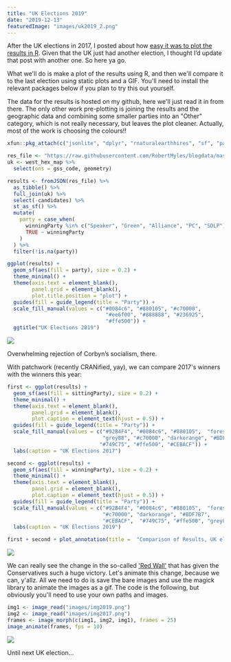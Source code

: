 ```yaml
---
title: "UK Elections 2019"
date: "2019-12-13"
featuredImage: "images/uk2019_2.png"
---
```


After the UK elections in 2017, I posted about how [easy it was to plot
the results in
R](https://www.robertmylesmcdonnell.com/content/posts/uk-elections-2017/).
Given that the UK just had another election, I thought I’d update that
post with another one. So here ya go.

What we'll do is make a plot of the results using R, and then we'll compare it to the last election using static plots and a GIF. You'll need to install the relevant packages below if you plan to try this out yourself.

The data for the results is hosted on my github, here we'll just read it in from there. The only other work pre-plotting is joining the results and the geographic data and combining some smaller parties into an "Other" category, which is not really necessary, but leaves the plot cleaner. Actually, most of the work is choosing the colours!!

```r
xfun::pkg_attach(c("jsonlite", "dplyr", "rnaturalearthhires", "sf", "parlitools", "ggplot2", "patchwork", "magick"))

res_file <- "https://raw.githubusercontent.com/RobertMyles/blogdata/master/results.json"
uk <- west_hex_map %>%
  select(ons = gss_code, geometry)

results <- fromJSON(res_file) %>%
  as_tibble() %>%
  full_join(uk) %>%
  select(-candidates) %>%
  st_as_sf() %>%
  mutate(
    party = case_when(
      winningParty %in% c("Speaker", "Green", "Alliance", "PC", "SDLP") ~ "Other",
      TRUE ~ winningParty
    )
  ) %>%
  filter(!is.na(party))

ggplot(results) +
  geom_sf(aes(fill = party), size = 0.2) +
  theme_minimal() +
  theme(axis.text = element_blank(),
        panel.grid = element_blank(),
        plot.title.position = "plot") +
  guides(fill = guide_legend(title = "Party")) +
  scale_fill_manual(values = c("#0084c6", "#880105", "#c70000",
                                "#ee6f00", "#888888", "#236925",
                                "#ffe500")) +
  ggtitle("UK Elections 2019")
```

![](images/uk2019.png)

Overwhelming rejection of Corbyn’s socialism, there.

With patchwork (recently CRANified, yay), we can compare 2017's winners with the winners this year:

```r
first <- ggplot(results) +
  geom_sf(aes(fill = sittingParty), size = 0.2) +
  theme_minimal() +
  theme(axis.text = element_blank(),
        panel.grid = element_blank(),
        plot.caption = element_text(hjust = 0.5)) +
  guides(fill = guide_legend(title = "Party")) +
  scale_fill_manual(values = c("#92B4F4", "#0084c6", "#880105",  "forestgreen",
                               "grey88", "#c70000", "darkorange", "#BDF7B7",
                              "#749C75", "#ffe500", "#CEBACF")) +
  labs(caption = "UK Elections 2017")

second <- ggplot(results) +
  geom_sf(aes(fill = winningParty), size = 0.2) +
  theme_minimal() +
  theme(axis.text = element_blank(),
        panel.grid = element_blank(),
        plot.caption = element_text(hjust = 0.5)) +
  guides(fill = guide_legend(title = "Party")) +
  scale_fill_manual(values = c("#92B4F4", "#0084c6", "#880105",  "forestgreen",
                               "#c70000", "darkorange", "#BDF7B7",
                               "#CEBACF",  "#749C75", "#ffe500", "grey88")) +
  labs(caption = "UK Elections 2019")

first + second + plot_annotation(title =  "Comparison of Results, UK elections 2017 & 2019")
```

![](images/uk2019_2.png)

We can really see the change in the so-called ['Red Wall'](https://www.theguardian.com/politics/2019/dec/13/bombastic-boris-johnson-wins-huge-majority-on-promise-to-get-brexit-done) that has given the Conservatives such a huge victory. Let's animate this change, because we can, y'allz. All we need to do is save the bare images and use the magick library to animate the images as a gif. The code is the following, but obviously you'll need to use your own paths and images.

```r
img1 <- image_read("images/img2019.png")
img2 <- image_read("images/img2017.png")
frames <- image_morph(c(img1, img2, img1), frames = 25)
image_animate(frames, fps = 10)
```

![](https://github.com/RobertMyles/blogdata/raw/master/uk.gif)

Until next UK election...
